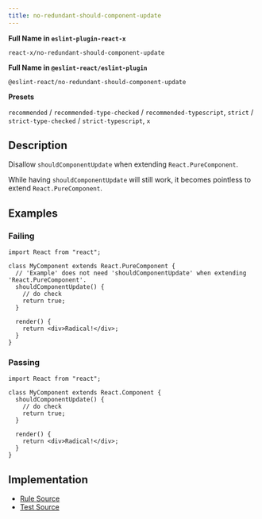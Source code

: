 ```yaml
---
title: no-redundant-should-component-update
---
```


**Full Name in `eslint-plugin-react-x`**

```plain copy
react-x/no-redundant-should-component-update
```

**Full Name in `@eslint-react/eslint-plugin`**

```plain copy
@eslint-react/no-redundant-should-component-update
```

**Presets**

`recommended` / `recommended-type-checked` / `recommended-typescript`, `strict` / `strict-type-checked` / `strict-typescript`, `x`
## Description

Disallow `shouldComponentUpdate` when extending `React.PureComponent`.

While having `shouldComponentUpdate` will still work, it becomes pointless to extend `React.PureComponent`.

## Examples

### Failing

```tsx
import React from "react";

class MyComponent extends React.PureComponent {
  // 'Example' does not need 'shouldComponentUpdate' when extending 'React.PureComponent'.
  shouldComponentUpdate() {
    // do check
    return true;
  }

  render() {
    return <div>Radical!</div>;
  }
}
```

### Passing

```tsx
import React from "react";

class MyComponent extends React.Component {
  shouldComponentUpdate() {
    // do check
    return true;
  }

  render() {
    return <div>Radical!</div>;
  }
}
```

## Implementation

- [Rule Source](https://github.com/Rel1cx/eslint-react/tree/main/packages/plugins/eslint-plugin-react-x/src/rules/no-redundant-should-component-update.ts)
- [Test Source](https://github.com/Rel1cx/eslint-react/tree/main/packages/plugins/eslint-plugin-react-x/src/rules/no-redundant-should-component-update.spec.ts)
